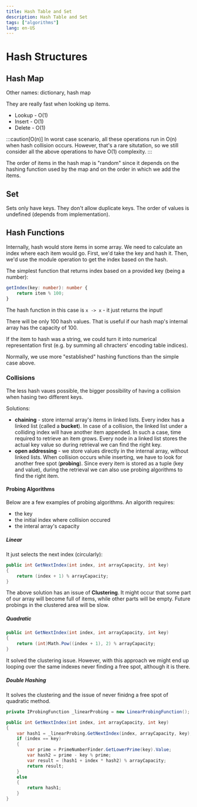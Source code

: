```yaml
---
title: Hash Table and Set
description: Hash Table and Set
tags: ["algorithms"]
lang: en-US
---
```



# Hash Structures

## Hash Map

Other names: dictionary, hash map

They are really fast when looking up items.

- Lookup - O(1)
- Insert - O(1)
- Delete - O(1)

:::caution[O(n)]
In worst case scenario, all these operations run in O(n) when hash collision
occurs. However, that's a rare situtation, so we still consider all the above
operations to have O(1) complexity.
:::

The order of items in the hash map is "random" since it depends on the hashing
function used by the map and on the order in which we add the items.

## Set

Sets only have keys. They don't allow duplicate keys. The order of values is
undefined (depends from implementation).

## Hash Functions

Internally, hash would store items in some array. We need to calculate an index
where each item would go. First, we'd take the key and hash it. Then, we'd use
the module operation to get the index based on the hash.

The simplest function that returns index based on a provided key (being a
number):

```ts
getIndex(key: number): number {
    return item % 100;
}
```

The hash function in this case is `x -> x` - it just returns the input!

There will be only 100 hash values. That is useful if our hash map's internal
array has the capacity of 100.

If the item to hash was a string, we could turn it into numerical representation
first (e.g. by summing all chracters' encoding table indices).

Normally, we use more "established" hashing functions than the simple case
above.

### Collisions

The less hash vaues possible, the bigger possibility of having a collision when
hasing two different keys.

Solutions:

- **chaining** - store internal array's items in linked lists. Every index has a
  linked list (called a **bucket**). In case of a collision, the linked list
  under a colliding index will have another item appended. In such a case, time
  required to retrieve an item grows. Every node in a linked list stores the
  actual key value so during retrieval we can find the right key.
- **open addressing** - we store values directly in the internal array, without
  linked lists. When collision occurs while inserting, we have to look for
  another free spot (**probing**). Since every item is stored as a tuple (key
  and value), during the retrieval we can also use probing algorithms to find
  the right item.

#### Probing Algorithms

Below are a few examples of probing algorithms.
An algorith requires:

- the key
- the initial index where collision occured
- the interal array's capacity

##### Linear

It just selects the next index (circularly):

```csharp
public int GetNextIndex(int index, int arrayCapacity, int key)
{
    return (index + 1) % arrayCapacity;
}
```

The above solution has an issue of **Clustering**. It might occur that some part
of our array will become full of items, while other parts will be empty. Future
probings in the clustered area will be slow.


##### Quadratic

```csharp
public int GetNextIndex(int index, int arrayCapacity, int key)
{
    return (int)Math.Pow((index + 1), 2) % arrayCapacity;
}
```

It solved the clustering issue. However, with this approach we might end up
looping over the same indexes never finding a free spot, although it is there.

##### Double Hashing

It solves the clustering and the issue of never finidng a free spot of
quadratic method.

```csharp
private IProbingFunction _linearProbing = new LinearProbingFunction();

public int GetNextIndex(int index, int arrayCapacity, int key)
{
    var hash1 = _linearProbing.GetNextIndex(index, arrayCapacity, key);
    if (index == key)
    {
        var prime = PrimeNumberFinder.GetLowerPrime(key).Value;
        var hash2 = prime - key % prime;
        var result = (hash1 + index * hash2) % arrayCapacity;
        return result;
    }
    else
    {
        return hash1;
    }
}
```